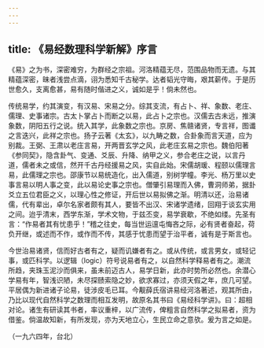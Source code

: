 ```yaml
---
---
---
```

title: 《易经数理科学新解》序言
---




《易》之为书，深密难穷，为群经之宗祖。河洛精蕴无尽，范围品物而无遗。与其精蕴深密，昧者浅尝点滴，诩为悉知千古秘学。达者韬光守晦，艰其薪传。于是历世愈久，支离愈甚，易有随时偕进之义，诚如是乎！倘未然也。

传统易学，约其演变，有汉易、宋易之分。综其支流，有占卜、祥、象数、老庄、儒理、史事诸宗。古太卜掌占卜而断之以易，此占卜之宗也。汉儒去古未远，推演象数，阴阳五行之说。统入其学，此象数之宗也。京房、焦赣诸贤，专言祥，图谶之言迭兴，此祥之宗也。扬子云著《太玄》，以九畴之数，合卦象而言天道，应为别裁。王弼、王肃以老庄言易，开两晋玄学之风，此老庄玄易之宗也。魏伯阳著《参同契》，隐含卦气、变通、爻辰、升降、纳甲之义，参合老庄之说，以言丹道，儒者未之或信，然开千古丹经援易之风，实自此始。宋儒胡瑗、程颐以儒理言易，此儒理之宗也。邵康节以易统造化，出入儒道，别树学幢。李光、杨万里以史事言易以明人事之变，此以易论史事之宗也。僧肇引易理而入佛，曹洞师弟，据卦爻立五位君臣之义，以理心性之修证，开后世以易拟佛之渐。明清以还，治易诸儒，代有辈出，卓尔名家者颇有其人，要皆不出汉、宋诸学遗绪，回翔于谈玄实用之间。迨乎清末，西学东渐，学术文物，于兹丕变，易学衰歇，不绝如缕。先圣有言：“作易者其有忧患乎！”稽之往史，每当世运邅屯悔吝之际，必有贤者奋起，荷负开继，或述而不作，或作而不传，其感于忧患而望于治平者，诚有是于斯言也。

今世治易诸贤，信而好古者有之，疑而讥嫌者有之。或从传统，或言男女，或轻记事，或匹科学。以逻辑（logic）符号说易者有之，以自然科学释易者有之。潮流所趋，夹珠玉泥沙而俱来，虽未前迈古人，易学日新，此亦时势所必然也。余潜心学易有年，智浅识陋，未尽探赜索隐之妙，欲求寡过，亦须天假之年，庶几可望。平居偶为新进诸子论易，徒涉皮毛已耳。今觏薛氏宿讲易经河洛著述，观其所由，乃比以现代自然科学之数理而相互发明，故原名其书曰《易经科学讲》。曰：超相对论。诸生有研读其书者，率议重梓，以广流传，俾粗言自然科学之拟易者，资为借鉴。倘温故知新，有所发现，亦为天地立心，生民立命之意欤。爰为言之如是。


（一九六四年，台北）